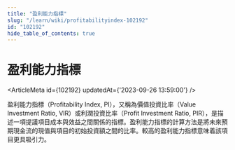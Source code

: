 ```yaml
---
title: "盈利能力指標"
slug: "/learn/wiki/profitabilityindex-102192"
id: "102192"
hide_table_of_contents: true
---
```



# 盈利能力指標

<ArticleMeta id={102192} updatedAt={'2023-09-26 13:59:00'} />
<div className='border-solid border-b border-t-0 my-4 border-[var(--ifm-color-gray-300)]' />

盈利能力指標（Profitability Index, PI），又稱為價值投資比率（Value Investment Ratio, VIR）或利潤投資比率（Profit Investment Ratio, PIR），是描述一項提議項目成本與效益之間關係的指標。盈利能力指標的計算方法是將未來預期現金流的現值與項目的初始投資額之間的比率。較高的盈利能力指標意味着該項目更具吸引力。
